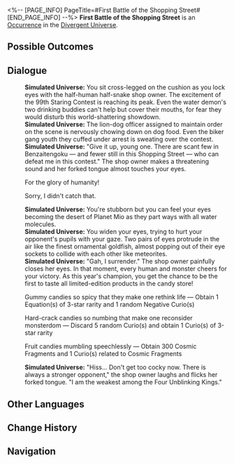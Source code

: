 <%-- [PAGE_INFO]
PageTitle=#First Battle of the Shopping Street#
[END_PAGE_INFO] --%>
{{Stub}}
{{Simulated Universe Event Infobox
|id            = 24801
|title         = 
|image         = Occurrence Paranormal.png
|domains_su    = 
|domains_swarm = 
|domains_gng   = 
|domains_du    = Unknown
|domains_und   = 
|requirements  = 
|prev          = 
|next          = 
|characters    = 
|factions      = 
|order         = 
|order_du      = 126
}}
'''First Battle of the Shopping Street''' is an [[Divergent Universe/Occurrence|Occurrence]] in the [[Divergent Universe]].

==Possible Outcomes==
{{Possible Outcomes
|choice_1 = Gummy candies so spicy that they make one rethink life
|result_1 = Obtain 1 Equation(s) of 3-star rarity and 1 random Negative Curio(s)

|choice_2 = Hard-crack candies so numbing that make one reconsider monsterdom
|result_2 = Discard 5 random Curio(s) and obtain 1 Curio(s) of 3-star rarity

|choice_3 = Fruit candies mumbling speechlessly
|result_3 = Obtain 300 Cosmic Fragments and 1 Curio(s) related to Cosmic Fragments
}}
<!--
==Gameplay Notes==
* 
-->
==Dialogue==
{{Dialogue Start}}
:'''Simulated Universe:''' You sit cross-legged on the cushion as you lock eyes with the half-human half-snake shop owner. The excitement of the 99th Staring Contest is reaching its peak. Even the water demon's two drinking buddies can't help but cover their mouths, for fear they would disturb this world-shattering showdown.
:'''Simulated Universe:''' The lion-dog officer assigned to maintain order on the scene is nervously chowing down on dog food. Even the biker gang youth they cuffed under arrest is sweating over the contest.
:'''Simulated Universe:''' "Give it up, young one. There are scant few in Benzaitengoku &mdash; and fewer still in this Shopping Street &mdash; who can defeat me in this contest." The shop owner makes a threatening sound and her forked tongue almost touches your eyes.
:{{DIcon|Arrow}} For the glory of humanity!
:{{DIcon|Arrow}} Sorry, I didn't catch that.
:'''Simulated Universe:''' You're stubborn but you can feel your eyes becoming the desert of Planet Mio as they part ways with all water molecules.
:'''Simulated Universe:''' You widen your eyes, trying to hurt your opponent's pupils with your gaze. Two pairs of eyes protrude in the air like the finest ornamental goldfish, almost popping out of their eye sockets to collide with each other like meteorites.
:'''Simulated Universe:''' "Gah, I surrender." The shop owner painfully closes her eyes. In that moment, every human and monster cheers for your victory. As this year's champion, you get the chance to be the first to taste all limited-edition products in the candy store!
:{{DIcon|Star}} Gummy candies so spicy that they make one rethink life &mdash; Obtain 1 Equation(s) of 3-star rarity and 1 random Negative Curio(s)
:{{DIcon|Star}} Hard-crack candies so numbing that make one reconsider monsterdom &mdash; Discard 5 random Curio(s) and obtain 1 Curio(s) of 3-star rarity
:{{DIcon|Star}} Fruit candies mumbling speechlessly &mdash; Obtain 300 Cosmic Fragments and 1 Curio(s) related to Cosmic Fragments
:'''Simulated Universe:''' "Hiss... Don't get too cocky now. There is always a stronger opponent," the shop owner laughs and flicks her forked tongue. "I am the weakest among the Four Unblinking Kings."
{{Dialogue End}}

==Other Languages==
{{Other Languages
|en   = First Battle of the Shopping Street
|zhs  = 商店街一番战
|zht  = 商店街一番戰
|ja   = {{Rubi|商店街|しょうてんがい}}での{{Rubi|第一戦|だいいっせん}}
|ko   = 상점가의 첫 번째 전투
|es   = Primera batalla de la calle comercial
|fr   = Premier combat de la rue commerçante
|ru   = Первая битва торговой улицы
|th   = ศึกย่านการค้าครั้งที่หนึ่ง
|vi   = Cuộc Chiến Đầu Tiên Của Phố Thương Mại
|de   = Erstes Duell der Einkaufsstraßen
|id   = Pertempuran di Pusat Perbelanjaan
|pt   = A Primeira Batalha da Rua Comercial
}}

==Change History==
{{Change History|null}}

==Navigation==
{{Occurrence Navbox}}